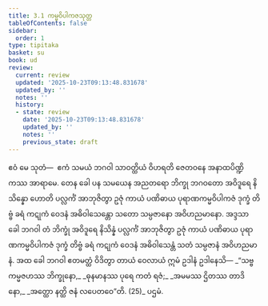 ```yaml
---
title: 3.1 ကမ္မဝိပါကဇသုတ္တ
tableOfContents: false
sidebar:
  order: 1
type: tipitaka
basket: su
book: ud
review:
  current: review
  updated: '2025-10-23T09:13:48.831678'
  updated_by: ''
  notes: ''
  history:
  - state: review
    date: '2025-10-23T09:13:48.831678'
    updated_by: ''
    notes: ''
    previous_state: draft
---
```



<ReviewStatus review={frontmatter.review} showDetails={true} />

<HypothesisAnnotation frontmatter={frontmatter} />

<DynamicBreadcrumb />

<Division number="21" book="ud" e="ch" v="18" p="100">

<Paragraph number="153" book="ud">
ဧဝံ မေ သုတံ—  ဧကံ သမယံ ဘဂဝါ သာဝတ္ထိယံ ဝိဟရတိ ဇေတဝနေ အနာထပိဏ္ဍိကဿ အာရာမေ. တေန ခေါ ပန သမယေန အညတရော ဘိက္ခု ဘဂဝတော အဝိဒူရေ နိသိန္နော ဟောတိ ပလ္လင်္ကံ အာဘုဇိတွာ ဥဇုံ ကာယံ ပဏိဓာယ ပုရာဏကမ္မဝိပါကဇံ ဒုက္ခံ တိဗ္ဗံ ခရံ ကဋုကံ ဝေဒနံ အဓိဝါသေန္တော သတော သမ္ပဇာနော အဝိဟညမာနော.
</Paragraph>

<Paragraph number="154" book="ud">
အဒ္ဒသာ ခေါ ဘဂဝါ တံ ဘိက္ခုံ အဝိဒူရေ နိသိန္နံ ပလ္လင်္ကံ အာဘုဇိတွာ ဥဇုံ ကာယံ ပဏိဓာယ ပုရာဏကမ္မဝိပါကဇံ ဒုက္ခံ တိဗ္ဗံ ခရံ ကဋုကံ ဝေဒနံ အဓိဝါသေန္တံ သတံ သမ္ပဇာနံ အဝိဟညမာနံ.
</Paragraph>

<Paragraph number="155" book="ud">
အထ ခေါ ဘဂဝါ ဧတမတ္ထံ ဝိဒိတွာ တာယံ ဝေလာယံ ဣမံ ဥဒါနံ ဥဒါနေသိ—
</Paragraph>

<Paragraph number="156" type="verses" book="ud">
_“သဗ္ဗကမ္မဇဟဿ ဘိက္ခုနော,_  
_ဓုနမာနဿ ပုရေ ကတံ ရဇံ;_  
_အမမဿ ဌိတဿ တာဒိနော,_  
_အတ္ထော နတ္ထိ ဇနံ လပေတဝေ”တိ. (25)_  


</Paragraph>
</Division>

<Paragraph number="157" type="center" book="ud">
ပဌမံ.
</Paragraph>